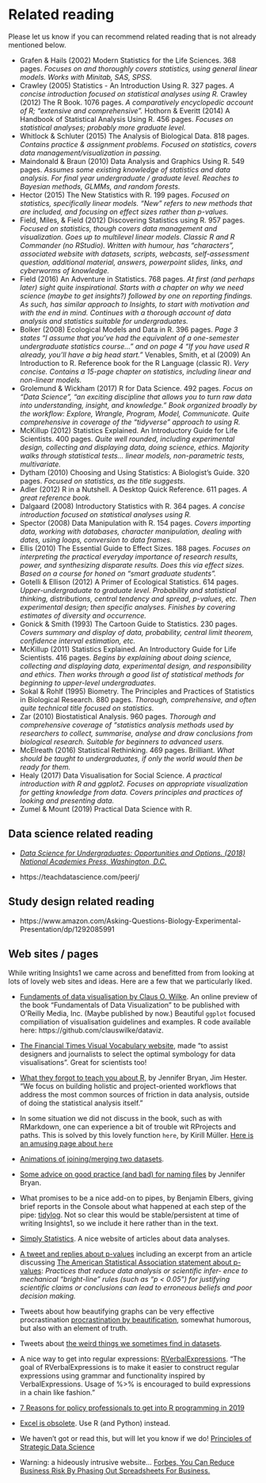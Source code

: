# Related reading {#related-reading}

Please let us know if you can recommend related reading that is not already mentioned below.

* Grafen & Hails (2002) Modern Statistics for the Life Sciences. 368 pages. *Focuses on and thoroughly covers statistics, using general linear models. Works with Minitab, SAS, SPSS.*
* Crawley (2005) Statistics - An Introduction Using R. 327 pages. *A concise introduction focused on statistical analyses using R.*
Crawley (2012) The R Book. 1076 pages. *A comparatively encyclopedic account of R; “extensive and comprehensive”.*
Hothorn & Everitt (2014) A Handbook of Statistical Analysis Using R. 456 pages. *Focuses on statistical analyses; probably more graduate level.*
* Whitlock & Schluter (2015) The Analysis of Biological Data. 818 pages. *Contains practice & assignment problems. Focused on statistics, covers data management/visualization in passing.*
* Maindonald & Braun (2010) Data Analysis and Graphics Using R. 549 pages. *Assumes some existing knowledge of statistics and data analysis. For final year undergraduate / graduate level. Reaches to Bayesian methods, GLMMs, and random forests.*
* Hector (2015) The New Statistics with R. 199 pages. *Focused on statistics, specifically linear models. “New” refers to new methods that are included, and focusing on effect sizes rather than p-values.*
* Field, Miles, & Field (2012) Discovering Statistics using R. 957 pages. *Focused on statistics, though covers data management and visualization. Goes up to multilevel linear models. Classic R and R Commander (no RStudio). Written with humour, has “characters”, associated website with datasets, scripts, webcasts, self-assessment question, additional material, answers, powerpoint slides, links, and cyberworms of knowledge.*
* Field (2016) An Adventure in Statistics. 768 pages. *At first (and perhaps later) sight quite inspirational. Starts with a chapter on why we need science (maybe to get insights?) followed by one on reporting findings. As such, has similar approach to Insights, to start with motivation and with the end in mind. Continues with a thorough account of data analysis and statistics suitable for undergraduates.*
* Bolker (2008) Ecological Models and Data in R. 396 pages. *Page 3 states “I assume that you’ve had the equivalent of a one-semester undergraduate statistics course…” and on page 4 “If you have used R already, you’ll have a big head start.”*
Venables, Smith, et al (2009) An Introduction to R. Reference book for the R Language (classic R). *Very concise. Contains a 15-page chapter on statistics, including linear and non-linear models.*
* Grolemund & Wickham (2017) R for Data Science. 492 pages. *Focus on “Data Science”, “an exciting discipline that allows you to turn raw data into understanding, insight, and knowledge.” Book organized broadly by the workflow: Explore, Wrangle, Program, Model, Communicate. Quite comprehensive in coverage of the “tidyverse” approach to using R.*
* McKillup (2012) Statistics Explained. An Introductory Guide for Life Scientists. 400 pages. *Quite well rounded, including experimental design, collecting and displaying data, doing science, ethics. Majority walks through statistical tests… linear models, non-parametric tests, multivariate.*
* Dytham (2010) Choosing and Using Statistics: A Biologist's Guide. 320 pages. *Focused on statistics, as the title suggests.*
* Adler (2012) R in a Nutshell. A Desktop Quick Reference. 611 pages. *A great reference book.*
* Dalgaard (2008) Introductory Statistics with R. 364 pages. *A concise introduction focused on statistical analyses using R.*
* Spector (2008) Data Manipulation with R. 154 pages. *Covers importing data, working with databases, character manipulation, dealing with dates, using loops, conversion to data frames.*
* Ellis (2010) The Essential Guide to Effect Sizes. 188 pages. *Focuses on interpreting the practical everyday importance of research results, power, and synthesizing disparate results. Does this via effect sizes. Based on a course for honed on “smart graduate students”.*
* Gotelli & Ellison (2012) A Primer of Ecological Statistics. 614 pages. *Upper-undergraduate to graduate level. Probability and statistical thinking, distributions, central tendency and spread, p-values, etc. Then experimental design; then specific analyses. Finishes by covering estimates of diversity and occurrence.*
* Gonick & Smith (1993) The Cartoon Guide to Statistics. 230 pages. *Covers summary and display of data, probability, central limit theorem, confidence interval estimation, etc.*
* McKillup (2011) Statistics Explained. An Introductory Guide for Life Scientists. 416 pages. *Begins by explaining about doing science, collecting and displaying data, experimental design, and responsibility and ethics. Then works through a good list of statistical methods for beginning to upper-level undergraduates.*
* Sokal & Rohlf (1995) Biometry. The Principles and Practices of Statistics in Biological Research. 880 pages. *Thorough, comprehensive, and often quite technical title focused on statistics.*
* Zar (2010) Biostatistical Analysis. 960 pages. *Thorough and comprehensive coverage of “statistics analysis methods used by researchers to collect, summarise, analyse and draw conclusions from biological research. Suitable for beginners to advanced users.*
* McElreath (2016) Statistical Rethinking. 469 pages. Brilliant. *What should be taught to undergraduates, if only the world would then be ready for them.*
* Healy (2017) Data Visualisation for Social Science. *A practical introduction with R and ggplot2. Focuses on appropriate visualization for getting knowledge from data. Covers principles and practices of looking and presenting data.*
* Zumel & Mount (2019) Practical Data Science with R.

## Data science related reading

* [*Data Science for Undergraduates: Opportunities and Options. (2018) National Academies Press, Washington, D.C.*](https://www.nap.edu/catalog/25104/data-science-for-undergraduates-opportunities-and-options)

* https://teachdatascience.com/peerj/

## Study design related reading

* https://www.amazon.com/Asking-Questions-Biology-Experimental-Presentation/dp/1292085991

## Web sites / pages

While writing Insights1 we came across and benefitted from from looking at lots of lovely web sites and ideas. Here are a few that we particularly liked.

* [Fundaments of data visualisation by Claus O. Wilke](https://serialmentor.com/dataviz/index.html). An online preview of the book “Fundamentals of Data Visualization” to be published with O’Reilly Media, Inc. (Maybe published by now.) Beautiful `ggplot` focused compiliation of visualisation guidelines and examples. R code available here: https://github.com/clauswilke/dataviz.

* [The Financial Times Visual Vocabulary website](http://ft-interactive.github.io/visual-vocabulary/), made "to assist designers and journalists to select the optimal symbology for data visualisations". Great for scientists too!

* [What they forgot to teach you about R](https://whattheyforgot.org/), by Jennifer Bryan, Jim Hester. "We focus on building holistic and project-oriented workflows that address the most common sources of friction in data analysis, outside of doing the statistical analysis itself."

* In some situation we did not discuss in the book, such as with RMarkdown, one can experience a bit of trouble wit RProjects and paths. This is solved by this lovely function `here`, by Kirill Müller. [Here is an amusing page about `here`](https://github.com/jennybc/here_here#readme)

* [Animations of joining/merging two datasets](https://github.com/gadenbuie/tidyexplain).

* [Some advice on good practice (and bad) for naming files](https://speakerdeck.com/jennybc/how-to-name-files) by Jennifer Bryan.

* What promises to be a nice add-on to pipes, by Benjamin Elbers, giving brief reports in the Console about what happened at each step of the pipe: [tidylog](https://github.com/elbersb/tidylog). Not so clear this would be stable/persistent at time of writing Insights1, so we include it here rather than in the text.

* [Simply Statistics](https://simplystatistics.org/). A nice website of articles about data analyses.

* [A tweet and replies about p-values](https://twitter.com/KevinDKohl/status/1090294240385683465) including an excerpt from an article discussing [The American Statistical Association statement about p-values](https://amstat.tandfonline.com/doi/abs/10.1080/00031305.2016.1154108#.XI3Yo1NKjOQ): *Practices that reduce data analysis or scientific infer- ence to mechanical “bright-line” rules (such as “p < 0.05”) for justifying scientific claims or conclusions can lead to erroneous beliefs and poor decision making.*

* Tweets about how beautifying graphs can be very effective procrastination [procrastination by beautification](https://twitter.com/amy_nusbaum/status/1092294218330996736), somewhat humorous, but also with an element of truth.

* Tweets about [the weird things we sometimes find in datasets](https://twitter.com/ericJpedersen/status/1091361839903096833).

* A nice way to get into regular expressions: [RVerbalExpressions](https://rverbalexpressions.netlify.com). "The goal of RVerbalExpressions is to make it easier to construct regular expressions using grammar and functionality inspired by VerbalExpressions. Usage of %>% is encouraged to build expressions in a chain like fashion."

* [7 Reasons for policy professionals to get into R programming in 2019](http://gilesd-j.com/2019/01/07/7-reasons-for-policy-professionals-to-get-pumped-about-r-programming-in-2019)

* [Excel is obsolete](https://appsilon.com/excel-is-obsolete-here-are-the-top-2-alternatives-from-r-and-python/). Use R (and Python) instead.

* We haven't got or read this, but will let you know if we do! [Principles of Strategic Data Science](https://leanpub.com/strategic_data_science)

* Warning: a hideously intrusive website... [Forbes, You Can Reduce Business Risk By Phasing Out Spreadsheets For Business.](https://www.forbes.com/sites/metabrown/2017/10/30/you-can-reduce-business-risk-by-phasing-out-spreadsheets-for-business/#6d944dc847a0)
